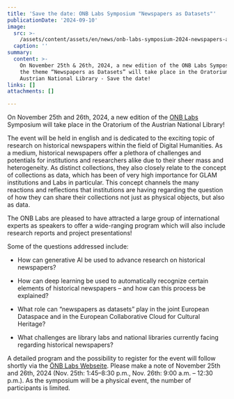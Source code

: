 ```yaml
---
title: 'Save the date: ONB Labs Symposium "Newspapers as Datasets"'
publicationDate: '2024-09-10'
image:
  src: >-
    /assets/content/assets/en/news/onb-labs-symposium-2024-newspapers-as-datasets/image.jpg
  caption: ''
summary:
  content: >-
    On November 25th & 26th, 2024, a new edition of the ONB Labs Symposium on
    the theme “Newspapers as Datasets” will take place in the Oratorium of the
    Austrian National Library - Save the date!
links: []
attachments: []

---
```


On November 25th and 26th, 2024, a new edition of the [ONB Labs](https://labs.onb.ac.at/en/) Symposium will take place in the Oratorium of the Austrian National Library!

The event will be held in english and is dedicated to the exciting topic of research on historical newspapers within the field of Digital Humanities. As a medium, historical newspapers offer a plethora of challenges and potentials for institutions and researchers alike due to their sheer mass and heterogeneity. As distinct collections, they also closely relate to the concept of collections as data, which has been of very high importance for GLAM institutions and Labs in particular. This concept channels the many reactions and reflections that institutions are having regarding the question of how they can share their collections not just as physical objects, but also as data.

The ONB Labs are pleased to have attracted a large group of international experts as speakers to offer a wide-ranging program which will also include research reports and project presentations!&#x20;

Some of the questions addressed include:

* How can generative AI be used to advance research on historical newspapers?

- How can deep learning be used to automatically recognize certain elements of historical newspapers – and how can this process be explained?

* What role can “newspapers as datasets” play in the joint European Dataspace and in the European Collaborative Cloud for Cultural Heritage?

- What challenges are library labs and national libraries currently facing regarding historical newspapers?

A detailed program and the possibility to register for the event will follow shortly via the [ÖNB Labs Webseite](https://labs.onb.ac.at/de/topic/symposium-2024/). Please make a note of November 25th and 26th, 2024 (Nov. 25th: 1:45–8:30 p.m., Nov. 26th: 9:00 a.m. – 12:30 p.m.). As the symposium will be a physical event, the number of participants is limited.
